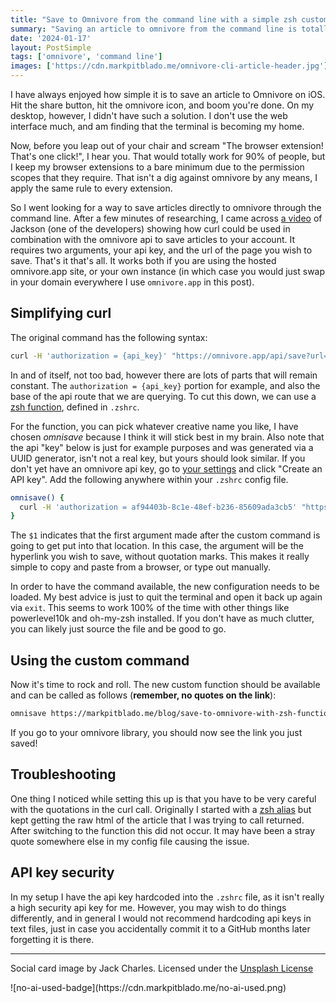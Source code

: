 ```yaml
---
title: "Save to Omnivore from the command line with a simple zsh custom function"
summary: "Saving an article to omnivore from the command line is totally doable with curl, however this quick trick simplifies the syntax so that it is much easier to remember."
date: '2024-01-17'
layout: PostSimple
tags: ['omnivore', 'command line']
images: ['https://cdn.markpitblado.me/omnivore-cli-article-header.jpg']
---
```


I have always enjoyed how simple it is to save an article to Omnivore on iOS. Hit the share button, hit the omnivore icon, and boom you're done. On my desktop, however, I didn't have such a solution. I don't use the web interface much, and am finding that the terminal is becoming my home.

Now, before you leap out of your chair and scream "The browser extension! That's one click!", I hear you. That would totally work for 90% of people, but I keep my browser extensions to a bare minimum due to the permission scopes that they require. That isn't a dig against omnivore by any means, I apply the same rule to every extension. 

So I went looking for a way to save articles directly to omnivore through the command line. After a few minutes of researching, I came across [a video](https://www.youtube.com/watch?v=V2nVGbFpEBw) of Jackson (one of the developers) showing how curl could be used in combination with the omnivore api to save articles to your account. It requires two arguments, your api key, and the url of the page you wish to save. That's it that's all. It works both if you are using the hosted omnivore.app site, or your own instance (in which case you would just swap in your domain everywhere I use `omnivore.app` in this post).

## Simplifying curl

The original command has the following syntax:

```bash
curl -H 'authorization = {api_key}' "https://omnivore.app/api/save?url={link_you_wish_to_save}"
```

In and of itself, not too bad, however there are lots of parts that will remain constant. The `authorization = {api_key}` portion for example, and also the base of the api route that we are querying. To cut this down, we can use a [zsh function](https://unix.stackexchange.com/a/7966), defined in `.zshrc`. 

For the function, you can pick whatever creative name you like, I have chosen *omnisave* because I think it will stick best in my brain. Also note that the api "key" below is just for example purposes and was generated via a UUID generator, isn't not a real key, but yours should look similar. If you don't yet have an omnivore api key, go to [your settings](https://omnivore.app/settings/api) and click "Create an API key". Add the following anywhere within your `.zshrc` config file. 

```bash
omnisave() {
  curl -H 'authorization = af94403b-8c1e-48ef-b236-85609ada3cb5' "https://omnivore.app/api/save?url=$1"
}
```

The `$1` indicates that the first argument made after the custom command is going to get put into that location. In this case, the argument will be the hyperlink you wish to save, without quotation marks. This makes it really simple to copy and paste from a browser, or type out manually.

In order to have the command available, the new configuration needs to be loaded. My best advice is just to quit the terminal and open it back up again via `exit`. This seems to work 100% of the time with other things like powerlevel10k and oh-my-zsh installed. If you don't have as much clutter, you can likely just source the file and be good to go.

## Using the custom command

Now it's time to rock and roll. The new custom function should be available and can be called as follows (**remember, no quotes on the link**):

```zsh
omnisave https://markpitblado.me/blog/save-to-omnivore-with-zsh-function
```

If you go to your omnivore library, you should now see the link you just saved!

## Troubleshooting

One thing I noticed while setting this up is that you have to be very careful with the quotations in the curl call. Originally I started with a [zsh alias](https://linuxhandbook.com/zsh-aliases/) but kept getting the raw html of the article that I was trying to call returned. After switching to the function this did not occur. It may have been a stray quote somewhere else in my config file causing the issue.

## API key security

In my setup I have the api key hardcoded into the `.zshrc` file, as it isn't really a high security api key for me. However, you may wish to do things differently, and in general I would not recommend hardcoding api keys in text files, just in case you accidentally commit it to a GitHub months later forgetting it is there. 

---

Social card image by Jack Charles. Licensed under the [Unsplash License](https://unsplash.com/license)

<div className="w-32">
![no-ai-used-badge](https://cdn.markpitblado.me/no-ai-used.png)
</div>
